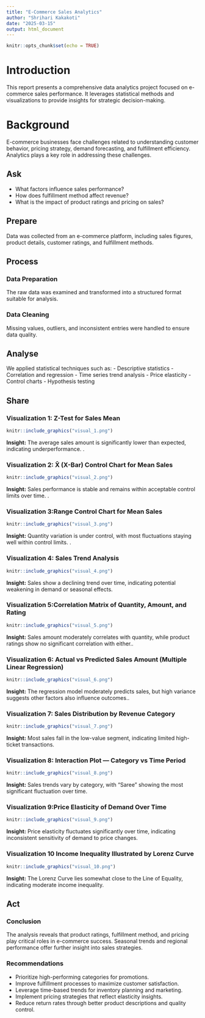 ---
title: "E-Commerce Sales Analytics"
author: "Shrihari Kakakoti"
date: "2025-03-15"
output: html_document
---

```{r setup, include=FALSE}
knitr::opts_chunk$set(echo = TRUE)
```

# Introduction

This report presents a comprehensive data analytics project focused on e-commerce sales performance. It leverages statistical methods and visualizations to provide insights for strategic decision-making.

# Background

E-commerce businesses face challenges related to understanding customer behavior, pricing strategy, demand forecasting, and fulfillment efficiency. Analytics plays a key role in addressing these challenges.

## Ask

- What factors influence sales performance?
- How does fulfillment method affect revenue?
- What is the impact of product ratings and pricing on sales?

## Prepare

Data was collected from an e-commerce platform, including sales figures, product details, customer ratings, and fulfillment methods.

## Process

### **Data Preparation**

The raw data was examined and transformed into a structured format suitable for analysis.

### **Data Cleaning**

Missing values, outliers, and inconsistent entries were handled to ensure data quality.

## Analyse

We applied statistical techniques such as:
- Descriptive statistics
- Correlation and regression
- Time series trend analysis
- Price elasticity
- Control charts
- Hypothesis testing

## Share

### **Visualization 1: Z-Test for Sales Mean**
```{r, echo=FALSE, out.width='80%'}
knitr::include_graphics("visual_1.png")
```
**Insight:** The average sales amount is significantly lower than expected, indicating underperformance.
.

### **Visualization 2: X̄ (X-Bar) Control Chart for Mean Sales**
```{r, echo=FALSE, out.width='80%'}
knitr::include_graphics("visual_2.png")
```
**Insight:** Sales performance is stable and remains within acceptable control limits over time.
.

### **Visualization 3:Range Control Chart for Mean Sales**
```{r, echo=FALSE, out.width='80%'}
knitr::include_graphics("visual_3.png")
```
**Insight:** Quantity variation is under control, with most fluctuations staying well within control limits.
.

### **Visualization 4: Sales Trend Analysis**
```{r, echo=FALSE, out.width='80%'}
knitr::include_graphics("visual_4.png")
```
**Insight:**  Sales show a declining trend over time, indicating potential weakening in demand or seasonal effects.

### **Visualization 5:Correlation Matrix of Quantity, Amount, and Rating**
```{r, echo=FALSE, out.width='80%'}
knitr::include_graphics("visual_5.png")
```
**Insight:** Sales amount moderately correlates with quantity, while product ratings show no significant correlation with either..

### **Visualization 6: Actual vs Predicted Sales Amount (Multiple Linear Regression)**
```{r, echo=FALSE, out.width='80%'}
knitr::include_graphics("visual_6.png")
```
**Insight:** The regression model moderately predicts sales, but high variance suggests other factors also influence outcomes..

### **Visualization 7:  Sales Distribution by Revenue Category**
```{r, echo=FALSE, out.width='80%'}
knitr::include_graphics("visual_7.png")
```
**Insight:** Most sales fall in the low-value segment, indicating limited high-ticket transactions.

### **Visualization 8: Interaction Plot — Category vs Time Period**
```{r, echo=FALSE, out.width='80%'}
knitr::include_graphics("visual_8.png")
```
**Insight:** Sales trends vary by category, with "Saree" showing the most significant fluctuation over time.

### **Visualization 9:Price Elasticity of Demand Over Time**
```{r, echo=FALSE, out.width='80%'}
knitr::include_graphics("visual_9.png")
```
**Insight:**  Price elasticity fluctuates significantly over time, indicating inconsistent sensitivity of demand to price changes.

### **Visualization 10 Income Inequality Illustrated by Lorenz Curve**
```{r, echo=FALSE, out.width='80%'}
knitr::include_graphics("visual_10.png")
```
**Insight:**  The Lorenz Curve lies somewhat close to the Line of Equality, indicating moderate income inequality.

## Act

### **Conclusion**

The analysis reveals that product ratings, fulfillment method, and pricing play critical roles in e-commerce success. Seasonal trends and regional performance offer further insight into sales strategies.

### **Recommendations**

- Prioritize high-performing categories for promotions.
- Improve fulfillment processes to maximize customer satisfaction.
- Leverage time-based trends for inventory planning and marketing.
- Implement pricing strategies that reflect elasticity insights.
- Reduce return rates through better product descriptions and quality control.
